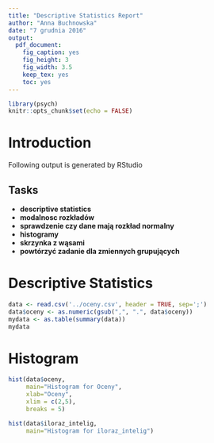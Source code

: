 ---
title: "Descriptive Statistics Report"
author: "Anna Buchnowska"
date: "7 grudnia 2016"
output:
  pdf_document: 
    fig_caption: yes
    fig_height: 3
    fig_width: 3.5
    keep_tex: yes
    toc: yes
---

```{r setup, include=FALSE}
library(psych)
knitr::opts_chunk$set(echo = FALSE)
```


# Introduction

Following output is generated by RStudio

## Tasks

* **descriptive statistics**
* **modalnosc rozkładów**
* **sprawdzenie czy dane mają rozkład normalny**
* **histogramy**
* **skrzynka z wąsami**
* **powtórzyć zadanie dla zmiennych grupujących**

# Descriptive Statistics
```{r}
data <- read.csv('../oceny.csv', header = TRUE, sep=';')
data$oceny <- as.numeric(gsub(",", ".", data$oceny))
mydata <- as.table(summary(data))
mydata
```


# Histogram
```{r}
hist(data$oceny,
     main="Histogram for Oceny",
     xlab="Oceny",
     xlim = c(2,5),
     breaks = 5)

hist(data$iloraz_intelig,
     main="Histogram for iloraz_intelig")

```




